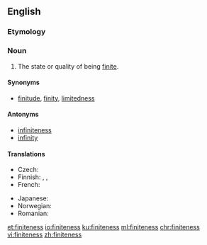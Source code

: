 ==English==

===Etymology===
{{suffix|finite|ness|lang=en}}

===Noun===
{{en-noun|-}}

# The state or quality of being [[finite]].

====Synonyms====
* [[finitude]], [[finity]], [[limitedness]]

====Antonyms====
* [[infiniteness]]
* [[infinity]]

====Translations====
{{trans-top|the state of being finite}}
* Czech: {{t|cs|konečnost|f}}
* Finnish: {{t+|fi|finiittisyys}}, {{t+|fi|rajallisuus}}, {{t+|fi|äärellisyys}}
* French: {{t+|fr|finité|f}}
{{trans-mid}}
* Japanese: {{t|ja|有限性|tr=ゆうげんせい, yūgen-sei|sc=Jpan}}
* Norwegian: {{t|no|endelighet}}
* Romanian: {{t|ro|finitate|f}}
{{trans-bottom}}

[[et:finiteness]]
[[io:finiteness]]
[[ku:finiteness]]
[[ml:finiteness]]
[[chr:finiteness]]
[[vi:finiteness]]
[[zh:finiteness]]
